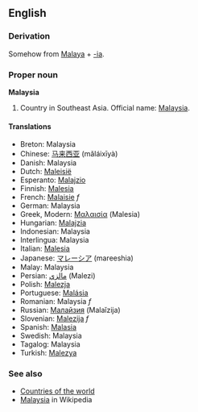 ==English==
===Derivation===
Somehow from [[Malaya]] + [[-ia]].

===Proper noun===
'''Malaysia'''
# Country in Southeast Asia. Official name: [[w:Malaysia|Malaysia]].

====Translations====
*Breton: Malaysia
*Chinese: [[马来西亚]] (mǎláixīyà)
*Danish: Malaysia
*Dutch: [[Maleisië]]
*Esperanto: [[Malajzio]]
*Finnish: [[Malesia]]
*French: [[Malaisie]] ''f''
*German: Malaysia
*Greek, Modern: [[Μαλαισία]] (Malesia)
*Hungarian: [[Malajzia]]
*Indonesian: Malaysia
*Interlingua: Malaysia
*Italian: [[Malesia]]
*Japanese: [[マレーシア]] (mareeshia)
*Malay: Malaysia
*Persian: [[مالزي]] (Malezi)
*Polish: [[Malezja]]
*Portuguese: [[Malásia]]
*Romanian: Malaysia ''f''
*Russian: [[Малайзия]] (Malaĭzija)
*Slovenian: [[Malezija]] ''f''
*Spanish: [[Malasia]]
*Swedish: Malaysia
*Tagalog: Malaysia
*Turkish: [[Malezya]]

===See also===
* [[Countries of the world]]
* [[w:Malaysia|Malaysia]] in Wikipedia